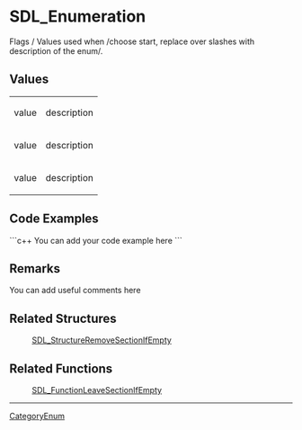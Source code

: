 <!-- pragma section-numbers off -->
<!-- pragma disable-camelcase -->

= SDL_Enumeration =
Flags / Values used when /choose start, replace over slashes with description of the enum/.


<!-- Place the following text, or something more appropriate, in the Remarks section of the related function(s) and remove this comment from the Enum page:
'''flags''' can have any number of these values OR'd in:
<<Include(SDL_enumeration, , , from="== Values ==", to="== Code Examples ==")>> -->

== Values ==
{|
|value
|description
|-
|value
|description
|-
|value
|description
|}

== Code Examples ==
```c++
You can add your code example here
```

== Remarks ==
You can add useful comments here

== Related Structures ==
:[[SDL_StructureRemoveSectionIfEmpty]]

== Related Functions ==
:[[SDL_FunctionLeaveSectionIfEmpty]]

----
[[CategoryEnum]]
